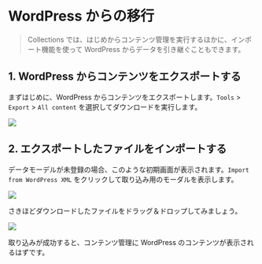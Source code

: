 # WordPress からの移行

> Collections では、はじめからコンテンツ管理を実行するほかに、インポート機能を使って WordPress からデータを引き継ぐこともできます。

## 1. WordPress からコンテンツをエクスポートする

まずはじめに、WordPress からコンテンツをエクスポートします。`Tools` > `Export` > `All content` を選択してダウンロードを実行します。

<p class="nx-mt-6 nx-leading-7 first:nx-mt-0">
  <img
    src="https://cdn.collections.dev/docs/wp-1.png"
    style={{ boxShadow: '0 0 6px #17294033', borderRadius: '4px' }}
  />
</p>

## 2. エクスポートしたファイルをインポートする

データモーデルが未登録の場合、このような初期画面が表示されます。`Import from WordPress XML` をクリックして取り込み用のモーダルを表示します。

<p class="nx-mt-6 nx-leading-7 first:nx-mt-0">
  <img
    src="https://cdn.collections.dev/docs/create-first-model.png"
    style={{ boxShadow: '0 0 6px #17294033', borderRadius: '4px' }}
  />
</p>

さきほどダウンロードしたファイルをドラッグ＆ドロップしてみましょう。

<p class="nx-mt-6 nx-leading-7 first:nx-mt-0">
  <img
    src="https://cdn.collections.dev/docs/create-first-model-modal.png"
    style={{ boxShadow: '0 0 6px #17294033', borderRadius: '4px' }}
  />
</p>

取り込みが成功すると、コンテンツ管理に WordPress のコンテンツが表示されるはずです。
